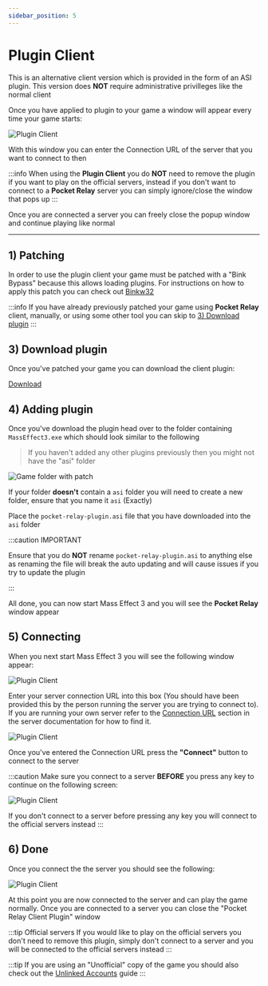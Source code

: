 ```yaml
---
sidebar_position: 5
---
```


# Plugin Client

This is an alternative client version which is provided in the form of an ASI plugin. This version
does **NOT** require administrative privilleges like the normal client

Once you have applied to plugin to your game a window will appear every time your game starts:

![Plugin Client](./img/plugin-client.png)

With this window you can enter the Connection URL of the server that you want to connect to then

:::info
When using the **Plugin Client** you do **NOT** need to remove the plugin if you want to play on the official servers, instead
if you don't want to connect to a **Pocket Relay** server you can simply ignore/close the window that pops up
:::

Once you are connected a server you can freely close the popup window and continue playing like normal

---

## 1) Patching

In order to use the plugin client your game must be patched with a "Bink Bypass" because this allows loading plugins. 
For instructions on how to apply this patch you can check out [Binkw32](./binkw32)

:::info
If you have already previously patched your game using **Pocket Relay** client, manually, or using some other tool you can skip
to [3) Download plugin](#3-download-plugin)
:::

## 3) Download plugin

Once you've patched your game you can download the client plugin:

[Download](https://github.com/PocketRelay/PocketRelayClientPlugin/releases/latest/download/pocket-relay-plugin.asi)

## 4) Adding plugin

Once you've download the plugin head over to the folder containing `MassEffect3.exe` which should look similar to the following

> If you haven't added any other plugins previously then you might not have the "asi" folder

![Game folder with patch](./img/me3-folder-patched.png)

If your folder **doesn't** contain a `asi` folder you will need to create a new folder, ensure that you name it `asi` (Exactly)

Place the `pocket-relay-plugin.asi` file that you have downloaded into the `asi` folder

:::caution IMPORTANT

Ensure that you do **NOT** rename `pocket-relay-plugin.asi` to anything else as renaming the file will break the auto updating and will cause
issues if you try to update the plugin

:::

All done, you can now start Mass Effect 3 and you will see the **Pocket Relay** window appear

## 5) Connecting

When you next start Mass Effect 3 you will see the following window appear:

![Plugin Client](./img/plugin-client.png)

Enter your server connection URL into this box (You should have been provided this by the person running the server you are trying to connect to). If you
are running your own server refer to the [Connection URL](../server/executable#4-connection-url) section in the server documentation for how to find it.

![Plugin Client](./img/plugin-client-url.png)

Once you've entered the Connection URL press the **"Connect"** button to connect to the server

:::caution
Make sure you connect to a server **BEFORE** you press any key to continue on the following screen:

![Plugin Client](./img/me3-presskey.png)

If you don't connect to a server before pressing any key you will connect to the official servers instead
:::

## 6) Done

Once you connect the the server you should see the following:

![Plugin Client](./img/plugin-client-connected.png)

At this point you are now connected to the server and can play the game normally. Once you are connected to a server you can close the "Pocket Relay Client Plugin" window

:::tip Official servers
If you would like to play on the official servers you don't need to remove this plugin, simply don't connect to a server and you will be connected to the official servers instead
:::

:::tip
If you are using an "Unofficial" copy of the game you should also check out the [Unlinked Accounts](./unlinked-accounts) guide
:::
